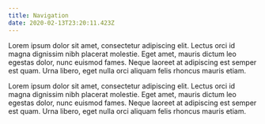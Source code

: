 ```yaml
---
title: Navigation
date: 2020-02-13T23:20:11.423Z
---
```

Lorem ipsum dolor sit amet, consectetur adipiscing elit. Lectus orci id magna dignissim nibh placerat molestie. Eget amet, mauris dictum leo egestas dolor, nunc euismod fames. Neque laoreet at adipiscing est semper est quam. Urna libero, eget nulla orci aliquam felis rhoncus mauris etiam.

Lorem ipsum dolor sit amet, consectetur adipiscing elit. Lectus orci id magna dignissim nibh placerat molestie. Eget amet, mauris dictum leo egestas dolor, nunc euismod fames. Neque laoreet at adipiscing est semper est quam. Urna libero, eget nulla orci aliquam felis rhoncus mauris etiam.
